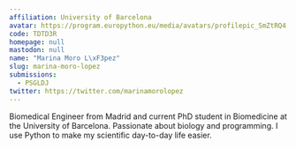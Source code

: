 ```yaml
---
affiliation: University of Barcelona
avatar: https://program.europython.eu/media/avatars/profilepic_SmZtRQ4.jpg
code: TDTD3R
homepage: null
mastodon: null
name: "Marina Moro L\xF3pez"
slug: marina-moro-lopez
submissions:
  - PSGLDJ
twitter: https://twitter.com/marinamorolopez
---
```


Biomedical Engineer from Madrid and current PhD student in Biomedicine at the
University of Barcelona. Passionate about biology and programming. I use Python
to make my scientific day-to-day life easier.
